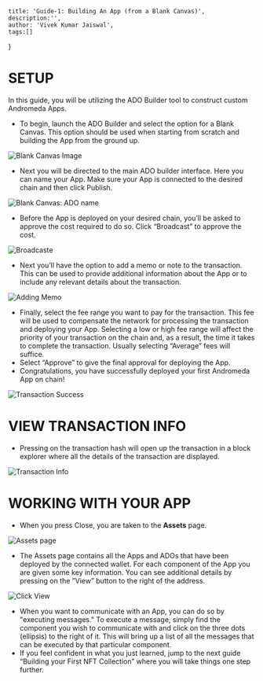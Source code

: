     title: 'Guide-1: Building An App (from a Blank Canvas)',
    description:'',
    author: 'Vivek Kumar Jaiswal',
    tags:[]
}

# SETUP

In this guide, you will be utilizing the ADO Builder tool to construct custom Andromeda Apps.

* To begin, launch the ADO Builder and select the option for a Blank Canvas. This option should be used when starting from scratch and building the App from the ground up.

![Blank Canvas Image](/learn/blogs/guides_imgs/1/blank_canvas_2.png "Blank Canvas")

* Next you will be directed to the main ADO builder interface. Here you can name your App. Make sure your App is connected to the desired chain and then click Publish.

![Blank Canvas: ADO name](/learn/blogs/guides_imgs/1/ado_name.png "Blank Canvas: ADO name")

* Before the App is deployed on your desired chain, you’ll be asked to approve the cost required to do so. Click “Broadcast” to approve the cost.

![Broadcaste](/learn/blogs/guides_imgs/1/broadcast.png "Broadcast")

* Next you’ll have the option to add a memo or note to the transaction. This can be used to provide additional information about the App or to include any relevant details about the transaction. 

![Adding Memo](/learn/blogs/guides_imgs/1/adding_memo.png "Relevant txn details")

* Finally, select the fee range you want to pay for the transaction. This fee will be used to compensate the network for processing the transaction and deploying your App. Selecting a low or high fee range will affect the priority of your transaction on the chain and, as a result, the time it takes to complete the transaction. Usually selecting “Average” fees will suffice.
* Select “Approve” to give the final approval for deploying the App.
* Congratulations, you have successfully deployed your first Andromeda App on chain!

![Transaction Success](/learn/blogs/guides_imgs/1/success_txn.png)

# VIEW TRANSACTION INFO

* Pressing on the transaction hash will open up the transaction in a block explorer where all the details of the transaction are displayed.

![Transaction Info](/learn/blogs/guides_imgs/1/txn_info.png)

# WORKING WITH YOUR APP

* When you press Close, you are taken to the **Assets** page.

![Assets page](/learn/blogs/guides_imgs/1/assets.png)

* The Assets page contains all the Apps and ADOs that have been deployed by the connected wallet. For each component of the App you are given some key information. You can see additional details by pressing on the ”View” button to the right of the address.

![Click View](/learn/blogs/guides_imgs/1/additional_details.png "View Additional Details")

* When you want to communicate with an App, you can do so by "executing messages." To execute a message, simply find the component you wish to communicate with and click on the three dots (ellipsis) to the right of it. This will bring up a list of all the messages that can be executed by that particular component.
* If you feel confident in what you just learned, jump to the next guide “Building your First NFT Collection” where you will take things one step further.

